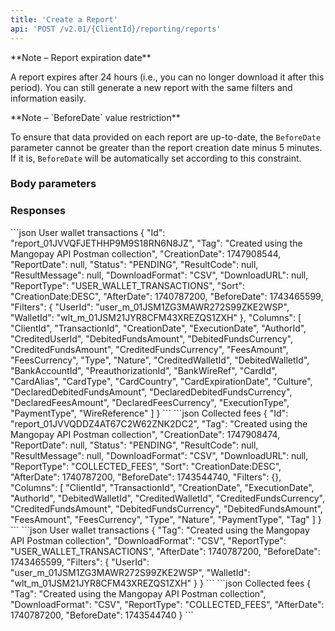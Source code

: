 ```yaml
---
title: 'Create a Report'  
api: 'POST /v2.01/{ClientId}/reporting/reports'  
---
```




<Note>  
**Note – Report expiration date** 
  
A report expires after 24 hours (i.e., you can no longer download it after this period). You can still generate a new report with the same filters and information easily.  
</Note>  

<Note>  
**Note – `BeforeDate` value restriction** 
  
To ensure that data provided on each report are up-to-date, the `BeforeDate` parameter cannot be greater than the report creation date minus 5 minutes. 
If it is, `BeforeDate` will be automatically set according to this constraint.  
</Note>  

### Body parameters  



### Responses  

<AccordionGroup>

<Accordion title="200">  

</Accordion>

</AccordionGroup>

<AccordionGroup>

<Accordion title="400 ">

</Accordion>

</AccordionGroup>

<ResponseExample>
```json User wallet transactions
{
    "Id": "report_01JVVQFJETHHP9M9S18RN6N8JZ",
    "Tag": "Created using the Mangopay API Postman collection",
    "CreationDate": 1747908544,
    "ReportDate": null,
    "Status": "PENDING",
    "ResultCode": null,
    "ResultMessage": null,
    "DownloadFormat": "CSV",
    "DownloadURL": null,
    "ReportType": "USER_WALLET_TRANSACTIONS",
    "Sort": "CreationDate:DESC",
    "AfterDate": 1740787200,
    "BeforeDate": 1743465599,
    "Filters": {
        "UserId": "user_m_01JSM1ZG3MAWR272S99ZKE2WSP",
        "WalletId": "wlt_m_01JSM21JYR8CFM43XREZQS1ZXH"
    },
    "Columns": [
        "ClientId",
        "TransactionId",
        "CreationDate",
        "ExecutionDate",
        "AuthorId",
        "CreditedUserId",
        "DebitedFundsAmount",
        "DebitedFundsCurrency",
        "CreditedFundsAmount",
        "CreditedFundsCurrency",
        "FeesAmount",
        "FeesCurrency",
        "Type",
        "Nature",
        "CreditedWalletId",
        "DebitedWalletId",
        "BankAccountId",
        "PreauthorizationId",
        "BankWireRef",
        "CardId",
        "CardAlias",
        "CardType",
        "CardCountry",
        "CardExpirationDate",
        "Culture",
        "DeclaredDebitedFundsAmount",
        "DeclaredDebitedFundsCurrency",
        "DeclaredFeesAmount",
        "DeclaredFeesCurrency",
        "ExecutionType",
        "PaymentType",
        "WireReference"
    ]
}
```
```json Collected fees
{
    "Id": "report_01JVVQDDZ4AT67C2W62ZNK2DC2",
    "Tag": "Created using the Mangopay API Postman collection",
    "CreationDate": 1747908474,
    "ReportDate": null,
    "Status": "PENDING",
    "ResultCode": null,
    "ResultMessage": null,
    "DownloadFormat": "CSV",
    "DownloadURL": null,
    "ReportType": "COLLECTED_FEES",
    "Sort": "CreationDate:DESC",
    "AfterDate": 1740787200,
    "BeforeDate": 1743544740,
    "Filters": {},
    "Columns": [
        "ClientId",
        "TransactionId",
        "CreationDate",
        "ExecutionDate",
        "AuthorId",
        "DebitedWalletId",
        "CreditedWalletId",
        "CreditedFundsCurrency",
        "CreditedFundsAmount",
        "DebitedFundsCurrency",
        "DebitedFundsAmount",
        "FeesAmount",
        "FeesCurrency",
        "Type",
        "Nature",
        "PaymentType",
        "Tag"
    ]
}
```
</ResponseExample>  

<RequestExample>  
```json User wallet transactions
{
    "Tag": "Created using the Mangopay API Postman collection",
    "DownloadFormat": "CSV",
    "ReportType": "USER_WALLET_TRANSACTIONS",
    "AfterDate": 1740787200,
    "BeforeDate": 1743465599,
    "Filters": {
        "UserId": "user_m_01JSM1ZG3MAWR272S99ZKE2WSP",
        "WalletId": "wlt_m_01JSM21JYR8CFM43XREZQS1ZXH"
    }
}
```
```json Collected fees
{
    "Tag": "Created using the Mangopay API Postman collection",
    "DownloadFormat": "CSV",
    "ReportType": "COLLECTED_FEES",
    "AfterDate": 1740787200,
    "BeforeDate": 1743544740
}
```
</RequestExample>